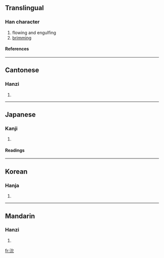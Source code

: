 ==Translingual==
===Han character===
{{Han char|rn=85|rad=水|as=04|sn=7|four=3311<sub>1</sub>|canj=水戈竹山 (EIHU)}}
# flowing and engulfing
# [[brimming]]
====References====
{{Han ref|kx=0610.040|dkj=17188|dj=1002.140|hdz=31576.030|uh=6C87|ud=27783|bh=CB56|bd=52054}}

----
==Cantonese==
===Hanzi===
{{yue-hanzi|jyut=|y=wai5, yin2}}
# {{defn|Cantonese}}

----
==Japanese==
===Kanji===
{{ja-kanji|grade=|rs=水04}}
# {{defn|Japanese}} 
====Readings====
{{ja-readings|on=[[えん]] (en), [[い]] (i)|kun=[[ながれる]] (nagareru)}}

----
==Korean==
===Hanja===
{{ko-hanja|hangeul=연|eumhun=|rv=yeon|mr=yŏn|y=eyn}}
# {{defn|Korean}}

----
==Mandarin==
===Hanzi===
{{cmn-hanzi|pin=[[shěn]] (shen3), [[tán]] (tan2), [[yǎn]] (yan3)|wg=shen<sup>3</sup>, t'an<sup>2</sup>, yen<sup>3</sup>}}
# {{defn|Mandarin}}

[[fr:沇]]